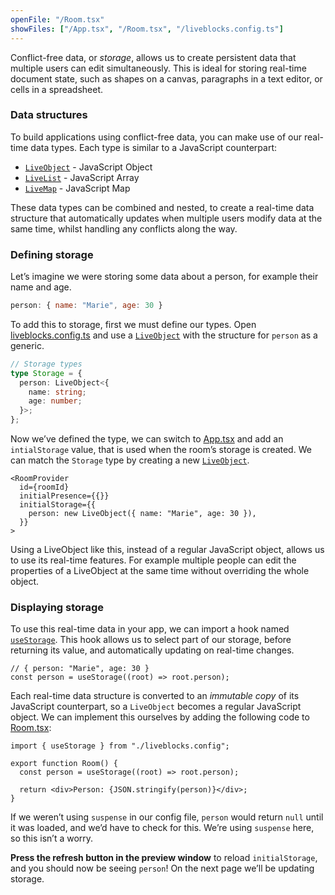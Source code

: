 ```yaml
---
openFile: "/Room.tsx"
showFiles: ["/App.tsx", "/Room.tsx", "/liveblocks.config.ts"]
---
```


Conflict-free data, or _storage_, allows us to create persistent data that
multiple users can edit simultaneously. This is ideal for storing real-time
document state, such as shapes on a canvas, paragraphs in a text editor, or
cells in a spreadsheet.

### Data structures

To build applications using conflict-free data, you can make use of our
real-time data types. Each type is similar to a JavaScript counterpart:

- [`LiveObject`][] - JavaScript Object
- [`LiveList`][] - JavaScript Array
- [`LiveMap`][] - JavaScript Map

These data types can be combined and nested, to create a real-time data
structure that automatically updates when multiple users modify data at the same
time, whilst handling any conflicts along the way.

### Defining storage

Let’s imagine we were storing some data about a person, for example their name
and age.

```js
person: { name: "Marie", age: 30 }
```

To add this to storage, first we must define our types. Open
[liveblocks.config.ts][] and use a [`LiveObject`][] with the structure for
`person` as a generic.

```ts
// Storage types
type Storage = {
  person: LiveObject<{
    name: string;
    age: number;
  }>;
};
```

Now we’ve defined the type, we can switch to [App.tsx][] and add an
`intialStorage` value, that is used when the room’s storage is created. We can
match the `Storage` type by creating a new [`LiveObject`][].

```tsx highlight="4-6"
<RoomProvider
  id={roomId}
  initialPresence={{}}
  initialStorage={{
    person: new LiveObject({ name: "Marie", age: 30 }),
  }}
>
```

Using a LiveObject like this, instead of a regular JavaScript object, allows us
to use its real-time features. For example multiple people can edit the
properties of a LiveObject at the same time without overriding the whole object.

### Displaying storage

To use this real-time data in your app, we can import a hook named
[`useStorage`][]. This hook allows us to select part of our storage, before
returning its value, and automatically updating on real-time changes.

```tsx
// { person: "Marie", age: 30 }
const person = useStorage((root) => root.person);
```

Each real-time data structure is converted to an _immutable copy_ of its
JavaScript counterpart, so a `LiveObject` becomes a regular JavaScript object.
We can implement this ourselves by adding the following code to [Room.tsx][]:

```tsx
import { useStorage } from "./liveblocks.config";

export function Room() {
  const person = useStorage((root) => root.person);

  return <div>Person: {JSON.stringify(person)}</div>;
}
```

<Banner title="Without suspense">

If we weren’t using `suspense` in our config file, `person` would return `null`
until it was loaded, and we’d have to check for this. We’re using `suspense`
here, so this isn’t a worry.

</Banner>

**Press the refresh button in the preview window** to reload `initialStorage`,
and you should now be seeing `person`! On the next page we’ll be updating
storage.

[`LiveObject`]: /docs/api-reference/liveblocks-client#LiveObject
[`LiveList`]: /docs/api-reference/liveblocks-client#LiveList
[`LiveMap`]: /docs/api-reference/liveblocks-client#LiveMap
[`useStorage`]: /docs/api-reference/liveblocks-react#useStorage
[liveblocks.config.ts]: #/liveblocks.config.ts
[App.tsx]: #/App.tsx
[Room.tsx]: #/Room.tsx
